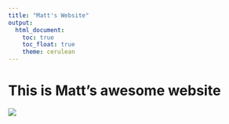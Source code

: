 ```yaml
---
title: "Matt's Website"
output: 
  html_document:
    toc: true
    toc_float: true
    theme: cerulean
---
```


# This is Matt's awesome website

![](https://media-exp1.licdn.com/dms/image/C4D03AQEvOkqhnLF9tA/profile-displayphoto-shrink_800_800/0/1524590976889?e=2147483647&v=beta&t=Hd8CXvdukvoNOBttv1FedM3-Lw7m1HYjjZE08h5ZveI)
